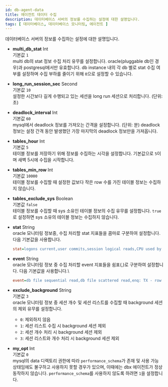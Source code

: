 ```yaml
---
id: db-agent-data
title: 에이전트 데이터 수집
description: 데이터베이스 서버의 정보를 수집하는 설정에 대한 설명입니다.
tags: [ 데이터베이스, 데이터베이스 모니터링, 에이전트 ]
---
```


데이터베이스 서버의 정보를 수집하는 설정에 대한 설명입니다.

* **multi_db_stat** <span class='type'>Int</span><br/>기본값 `1`<br/>
multi db의 stat 정보 수집 처리 유무를 설정합니다. oracle(pluggable db인 경우)과 postgresql에서만 유효합니다. db instance 내의 각 db 별로 stat 수집 여부를 설정하며 수집 부하를 줄이기 위해 `0`으로 설정할 수 있습니다.

* **long_run_session_sec** <span class='type'>Second</span><br/>기본값 `10`<br/>
설정한 시간보다 길게 수행되고 있는 세션을 long run 세션으로 처리합니다. (단위: 초)

* **deadlock_interval** <span class='type'>Int</span><br/>기본값 `60`<br/>
mysql에서 deadlock 정보를 가져오는 간격을 설정합니다. (단위: 분) deadlock 정보는 설정 간격 동안 발생했던 가장 마지막의 deadlock 정보만을 가져옵니다.

* **tables_hour** <span class='type'>Int</span><br/>기본값 `5`<br/>
테이블 정보를 저장하기 위해 정보를 수집하는 시각을 설정합니다. 기본값으로 `5`이며 새벽 5시에 수집을 시작합니다.

* **tables_min_row** <span class='type'>Int</span><br/>기본값 `10000`<br/>
테이블 정보를 수집할 때 설정한 값보다 작은 row 수를 가진 테이블 정보는 수집하지 않습니다.

* **tables_exclude_sys** <span class='type'>Boolean</span><br/>기본값 `false`<br/>
테이블 정보를 수집할 때 sys 소유인 테이블 정보의 수집 유무를 설정합니다. `true`로 설정하면 sys 소유의 테이블 정보는 수집하지 않습니다.

* **stat** <span class='type'>String</span><br/>
oracle 모니터링 정보중, 수집 처리할 stat 지표들을 콤마로 구분하여 설정합니다. 다음 기본값을 사용합니다.

  ```ini title='whatap.conf'
  stat=logons current,user commits,session logical reads,CPU used by this session,DB time,enqueue waits,physical reads,physical writes,execute count,db block changes,opened cursors current,parse count (total),parse count (hard),sorts (memory)
  ```

* **event** <span class='type'>String</span><br/>
oracle 모니터링 정보 중 수집 처리할 event 지표들을 쉼표(,)로 구분하여 설정합니다. 다음 기본값을 사용합니다.\

  ```ini title='whatap.conf'
  event=db file sequential read,db file scattered read,enq: TX - row lock contention
  ```

* **exclude_background** <span class='type'>String</span><br/>기본값 `3`<br/>
oracle 모니터링 정보 중 세션 개수 및 세션 리스트를 수집할 때 background 세션의 제외 유무를 설정합니다.
  * `0`: 제외하지 않음
  * `1`: 세션 리스트 수집 시 background 세션 제외
  * `2`: 세션 개수 처리 시 background 세션 제외
  * `3`: 세션 리스트와 개수 처리 시 background 세션 제외

* **my_opt** <span class='type'>Int</span><br/>기본값 `0`<br/>
mysql의 data 디렉토리 권한에 따라 `performance_schema`가 존재 및 사용 가능 상태임에도 불구하고 사용하지 못할 경우가 있으며, 이때에는 dbx 에이전트가 정상 동작하지 않습니다. `performance_schema`를 사용하지 않도록 하려면 `1`을 설정합니다.